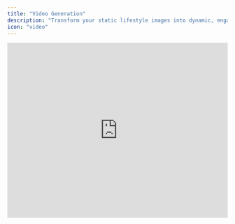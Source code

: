 ```yaml
---
title: "Video Generation"
description: "Transform your static lifestyle images into dynamic, engaging videos in just a few clicks."
icon: "video"
---
```


<iframe width="100%" height="400" src="https://www.youtube.com/embed/UPdAX8S0gUU" title="Video Generation Demo" frameBorder="0" allow="accelerometer; autoplay; clipboard-write; encrypted-media; gyroscope; picture-in-picture" allowFullScreen style={{ borderRadius:"8px",marginBottom:"20px" }} />

Transform your static lifestyle images into dynamic, engaging videos in just a few clicks.

<CardGroup cols={2}>
  <Card title="Quick Generation" icon="bolt">
    Create videos in about 1 minute.
  </Card>
  <Card title="High Quality" icon="sparkles">
    1080p Full HD output with smooth motion.
  </Card>
</CardGroup>

---

## When to Use Video Generation

<AccordionGroup>
  <Accordion title="Bring Product Scenes to Life" icon="play">
    Add dynamic movement to your static product images to showcase functionality and create more engaging visual experiences.
  </Accordion>
  <Accordion title="Create Eye-Catching Social Media Content" icon="share-2">
    Perfect for Stories, Reels, TikTok, and other short-form video content that drives engagement.
  </Accordion>
  <Accordion title="Enhance E-Commerce Product Pages" icon="shopping-cart">
    Replace static hero images with compelling video content that increases conversion rates.
  </Accordion>
  <Accordion title="Produce Marketing Content" icon="megaphone">
    Generate short, high-quality videos for ads or email campaigns quickly and cost-effectively.
  </Accordion>
</AccordionGroup>

---

## How It Works

<Steps>
  <Step title="Create or Select a Still Image">
    <Card title="Base Image" icon="image">
      Start with your favorite generated lifestyle scene as your base image.
    </Card>
  </Step>
  <Step title="Add a Motion Prompt">
    <Card title="Describe the Action" icon="edit">
      Click the video icon and describe the action or movement you want in the scene.
    </Card>
    <CodeGroup>

    ```text
    "Golden retriever walks across the room from left to right"
    ```

    
    ```text
    "Person enters and sits on the chair"
    ```

    
    ```text
    "Coffee cup steams while person picks it up"
    ```

    </CodeGroup>
  </Step>
  <Step title="AI Processes the Video">
    <Info>
      Smooth camera movements and subtle animations are generated in about 1 minute.
    </Info>
  </Step>
  <Step title="Download Your Video">
    <Card title="Export" icon="download">
      Export as an MP4 file, ready to use anywhere.
    </Card>
  </Step>
</Steps>

---

## Video Specifications

<Info>
  All videos are exported in professional quality for immediate use across platforms.
</Info>

<custom-element data-json="%7B%22type%22%3A%22table-metadata%22%2C%22attributes%22%3A%7B%22title%22%3A%22Specifications%22%7D%7D" />

| Specification  | Details                                         |
| -------------- | ----------------------------------------------- |
| **Resolution** | 1080p Full HD                                   |
| **Format**     | MP4 (H.264 codec)                               |
| **Duration**   | 5 seconds (5 credits) or 10 seconds (7 credits) |
| **Frame Rate** | 24 fps                                          |
| **File Size**  | Typically 10-30 MB                              |

---

## Best Uses

<Tabs>
  <Tab title="Social Media">
    <CardGroup cols={2}>
      <Card title="Instagram" icon="instagram">
        - Stories and Reels
        - IGTV content
        - Product showcases
      </Card>
      <Card title="Other Platforms" icon="globe">
        - Facebook cover videos and ads
        - LinkedIn product updates
        - TikTok reveals and transitions
      </Card>
    </CardGroup>
  </Tab>
  <Tab title="E-Commerce">
    <CardGroup cols={2}>
      <Card title="Product Pages" icon="shopping-cart">
        - Hero videos
        - Feature demonstrations
        - Interactive showcases
      </Card>
      <Card title="Marketing" icon="bullhorn">
        - Animated email headers
        - Digital ads
        - Landing page backgrounds
      </Card>
    </CardGroup>
  </Tab>
</Tabs>

---

## Best Practices

<Tip>
  Following these guidelines will help you create the most effective videos.
</Tip>

<CardGroup cols={1}>
  <Card title="High-Quality Images" icon="camera">
    Use high-quality images as a starting point for better results.
  </Card>
  <Card title="Clear Motion Prompts" icon="edit">
    Write clear, detailed motion prompts to get precise movements.
  </Card>
  <Card title="Optimize Lighting" icon="sun">
    Ensure consistent lighting before generating the video.
  </Card>
  <Card title="Choose Duration Wisely" icon="clock">
    Select video duration based on your platform's requirements and budget.
  </Card>
</CardGroup>

---

## Pricing & Availability

<Info>
  Video Generation is available on Pro, Team, and Enterprise plans with flexible credit usage.
</Info>

<CardGroup cols={3}>
  <Card title="Preview" icon="eye">
    **Free**
    Video previews generated at no cost.
  </Card>
  <Card title="5 Second Video" icon="clock">
    **5 Credits**
    Perfect for social media stories.
  </Card>
  <Card title="10 Second Video" icon="timer">
    **7 Credits**
    Ideal for detailed product demos.
  </Card>
</CardGroup>

---

<Card title="Ready to Get Started?" icon="rocket">
  Make your product visuals move and create captivating videos effortlessly with Video Generation.
</Card>